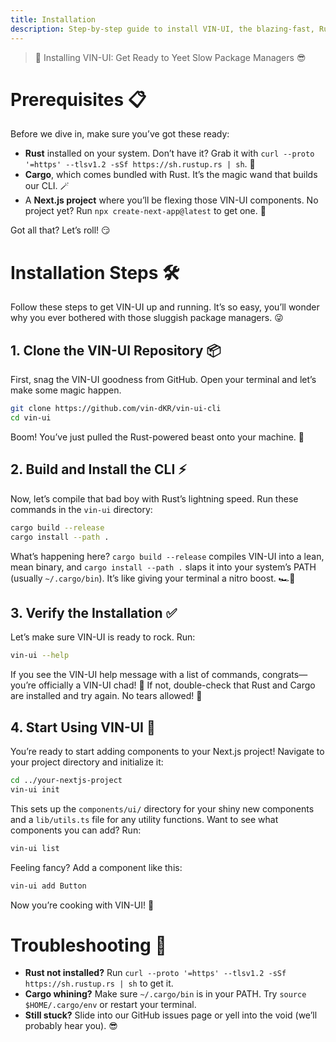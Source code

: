 ```yaml
---
title: Installation
description: Step-by-step guide to install VIN-UI, the blazing-fast, Rust-based CLI for adding slick UI components to your Next.js projects.
---
```


>🚀 Installing VIN-UI: Get Ready to Yeet Slow Package Managers 😎


# Prerequisites 📋

Before we dive in, make sure you’ve got these ready:

- **Rust** installed on your system. Don’t have it? Grab it with `curl --proto '=https' --tlsv1.2 -sSf https://sh.rustup.rs | sh`. 🦀
- **Cargo**, which comes bundled with Rust. It’s the magic wand that builds our CLI. 🪄
- A **Next.js project** where you’ll be flexing those VIN-UI components. No project yet? Run `npx create-next-app@latest` to get one. 🚀

Got all that? Let’s roll! 😏

# Installation Steps 🛠️

Follow these steps to get VIN-UI up and running. It’s so easy, you’ll wonder why you ever bothered with those sluggish package managers. 😜

## 1. Clone the VIN-UI Repository 📦

First, snag the VIN-UI goodness from GitHub. Open your terminal and let’s make some magic happen.

```bash
git clone https://github.com/vin-dKR/vin-ui-cli
cd vin-ui
```

Boom! You’ve just pulled the Rust-powered beast onto your machine. 🐉

## 2. Build and Install the CLI ⚡

Now, let’s compile that bad boy with Rust’s lightning speed. Run these commands in the `vin-ui` directory:

```bash
cargo build --release
cargo install --path .
```

What’s happening here? `cargo build --release` compiles VIN-UI into a lean, mean binary, and `cargo install --path .` slaps it into your system’s PATH (usually `~/.cargo/bin`). It’s like giving your terminal a nitro boost. 🏎️💨

## 3. Verify the Installation ✅

Let’s make sure VIN-UI is ready to rock. Run:

```bash
vin-ui --help
```

If you see the VIN-UI help message with a list of commands, congrats—you’re officially a VIN-UI chad! 🎉 If not, double-check that Rust and Cargo are installed and try again. No tears allowed! 😤

## 4. Start Using VIN-UI 🚀

You’re ready to start adding components to your Next.js project! Navigate to your project directory and initialize it:

```bash
cd ../your-nextjs-project
vin-ui init
```

This sets up the `components/ui/` directory for your shiny new components and a `lib/utils.ts` file for any utility functions. Want to see what components you can add? Run:

```bash
vin-ui list
```

Feeling fancy? Add a component like this:

```bash
vin-ui add Button
```

Now you’re cooking with VIN-UI! 🍳

# Troubleshooting 😬

- **Rust not installed?** Run `curl --proto '=https' --tlsv1.2 -sSf https://sh.rustup.rs | sh` to get it.
- **Cargo whining?** Make sure `~/.cargo/bin` is in your PATH. Try `source $HOME/.cargo/env` or restart your terminal.
- **Still stuck?** Slide into our GitHub issues page or yell into the void (we’ll probably hear you). 😎

